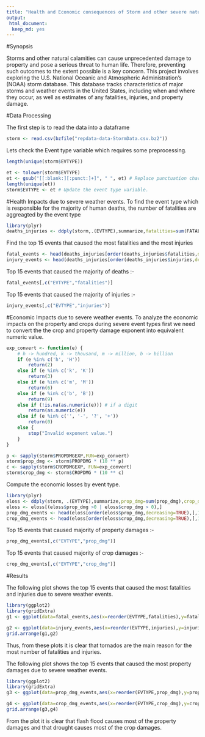 ```yaml
---
title: "Health and Economic consequences of Storm and other severe natural calamities in USA"
output: 
 html_document:
  keep_md: yes
---
```


#Synopsis 

Storms and other natural calamities can cause unprecedented damage to property and pose a serious threat to human life. Therefore, preventing such outcomes to the extent possible is a key concern. This project involves exploring the U.S. National Oceanic and Atmospheric Administration's (NOAA) storm database. This database tracks characteristics of major storms and weather events in the United States, including when and where they occur, as well as estimates of any fatalities, injuries, and property damage.

#Data Processing 

The first step is to read the data into a dataframe 
```r
storm <- read.csv(bzfile("repdata-data-StormData.csv.bz2"))
```

Lets check the Event type variable which requires some preprocessing.
```r
length(unique(storm$EVTYPE))
```

```r
et <- tolower(storm$EVTYPE)
et <- gsub("[[:blank:][:punct:]+]", " ", et) # Replace punctuation characters with a space.
length(unique(et))
storm$EVTYPE <- et # Update the event type variable.
```

#Health Impacts due to severe weather events. 
To find the event type which is responsible for the majority of human deaths, the number of fatalities are aggreagted by the event type
```r
library(plyr)
deaths_injuries <- ddply(storm,.(EVTYPE),summarize,fatalities=sum(FATALITIES),injuries=sum(INJURIES))
```

Find the top 15 events that caused the most fatalities and the most injuries
```r
fatal_events <- head(deaths_injuries[order(deaths_injuries$fatalities,decreasing=TRUE),],15)
injury_events <- head(deaths_injuries[order(deaths_injuries$injuries,decreasing=TRUE),],15)
```

Top 15 events that caused the majority of deaths :-
```r
fatal_events[,c("EVTYPE","fatalities")]
```

Top 15 events that caused the majority of injuries :-
```r
injury_events[,c("EVTYPE","injuries")]
```

#Economic Impacts due to severe weather events.
To analyze the economic impacts on the property and crops during severe event types first we need to convert the the crop and property damage exponent into equivalent numeric value.
```r
exp_convert <- function(e) {
    # h -> hundred, k -> thousand, m -> million, b -> billion
    if (e %in% c('h', 'H'))
        return(2)
    else if (e %in% c('k', 'K'))
        return(3)
    else if (e %in% c('m', 'M'))
        return(6)
    else if (e %in% c('b', 'B'))
        return(9)
    else if (!is.na(as.numeric(e))) # if a digit
        return(as.numeric(e))
    else if (e %in% c('', '-', '?', '+'))
        return(0)
    else {
        stop("Invalid exponent value.")
    }
}

p <- sapply(storm$PROPDMGEXP,FUN=exp_convert)
storm$prop_dmg <- storm$PROPDMG * (10 ** p)
c <- sapply(storm$CROPDMGEXP, FUN=exp_convert)
storm$crop_dmg <- storm$CROPDMG * (10 ** c)
```

Compute the economic losses by event type.
```r
library(plyr)
eloss <- ddply(storm, .(EVTYPE),summarize,prop_dmg=sum(prop_dmg),crop_dmg=sum(crop_dmg))
eloss <- eloss[(eloss$prop_dmg >0 | eloss$crop_dmg > 0),]
prop_dmg_events <- head(eloss[order(eloss$prop_dmg,decreasing=TRUE),],15)
crop_dmg_events <- head(eloss[order(eloss$crop_dmg,decreasing=TRUE),],15)
```

Top 15 events that caused majority of property damages :-
```r
prop_dmg_events[,c("EVTYPE","prop_dmg")]
```

Top 15 events that caused majority of crop damages :-
```r
crop_dmg_events[,c("EVTYPE","crop_dmg")]
```

#Results 

The following plot shows the top 15 events that caused the most fatalities and injuries due to severe weather events.
```r
library(ggplot2)
library(gridExtra)
g1 <- ggplot(data=fatal_events,aes(x=reorder(EVTYPE,fatalities),y=fatalities))+geom_bar(stat="identity",fill="firebrick1",width=0.8)+theme_bw()+labs(x="Event Type",y="Total Fatalities",title="Total fatalities by different events")+theme(legend.position="none")+coord_flip()

g2 <- ggplot(data=injury_events,aes(x=reorder(EVTYPE,injuries),y=injuries))+geom_bar(stat="identity",fill="blueviolet",width=0.8)+theme_bw()+labs(x="Event Type",y="Total Injuries",title="Total injuries by different events")+theme(legend.position="none")+coord_flip()
grid.arrange(g1,g2)
```

Thus, from these plots it is clear that tornados are the main reason for the most number of fatalities and injuries.

The following plot shows the top 15 events that caused the most property damages due to severe weather events.
```r
library(ggplot2)
library(gridExtra)
g3 <- ggplot(data=prop_dmg_events,aes(x=reorder(EVTYPE,prop_dmg),y=prop_dmg))+geom_bar(stat="identity",fill="springgreen",width=0.8)+theme_bw()+labs(x="Event Type",y="Total Property damages",title="Total property damage by different events")+theme(legend.position="none")+coord_flip()

g4 <- ggplot(data=crop_dmg_events,aes(x=reorder(EVTYPE,crop_dmg),y=crop_dmg))+geom_bar(stat="identity",fill="slategray",width=0.8)+theme_bw()+labs(x="Event Type",y="Total Crop damages",title="Total crop damage by different events")+theme(legend.position="none")+coord_flip()
grid.arrange(g3,g4)
```

From the plot it is clear that flash flood causes most of the property damages and that drought causes most of the crop damages.